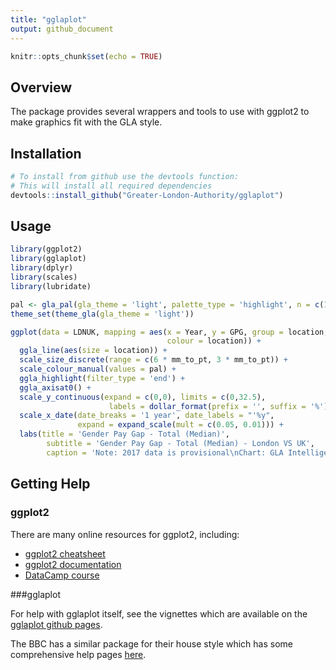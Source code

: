 ```yaml
---
title: "gglaplot"
output: github_document
---
```


```r
knitr::opts_chunk$set(echo = TRUE)
```

## Overview

The package provides several wrappers and tools to use with ggplot2 to make graphics fit with the GLA style.

## Installation


```r
# To install from github use the devtools function:
# This will install all required dependencies
devtools::install_github("Greater-London-Authority/gglaplot")
```

## Usage

```r
library(ggplot2)
library(gglaplot)
library(dplyr)
library(scales)
library(lubridate)

pal <- gla_pal(gla_theme = 'light', palette_type = 'highlight', n = c(1,1))
theme_set(theme_gla(gla_theme = 'light'))

ggplot(data = LDNUK, mapping = aes(x = Year, y = GPG, group = location, 
                                   colour = location)) +
  ggla_line(aes(size = location)) +
  scale_size_discrete(range = c(6 * mm_to_pt, 3 * mm_to_pt)) +
  scale_colour_manual(values = pal) +
  ggla_highlight(filter_type = 'end') +
  ggla_axisat0() +
  scale_y_continuous(expand = c(0,0), limits = c(0,32.5), 
                      labels = dollar_format(prefix = '', suffix = '%')) +
  scale_x_date(date_breaks = '1 year', date_labels = "'%y",
               expand = expand_scale(mult = c(0.05, 0.01))) +
  labs(title = 'Gender Pay Gap - Total (Median)',
        subtitle = 'Gender Pay Gap - Total (Median) - London VS UK',
        caption = 'Note: 2017 data is provisional\nChart: GLA Intelligence  Source: London Datastore')
```

## Getting Help

### ggplot2

There are many online resources for ggplot2, including:

* [ggplot2 cheatsheet](https://ggplot2.tidyverse.org/)
* [ggplot2 documentation](https://ggplot2.tidyverse.org/reference/)
* [DataCamp course](https://www.datacamp.com/courses/data-visualization-with-ggplot2-1)

###gglaplot

For help with gglaplot itself, see the vignettes which are available on the [gglaplot github pages](https://greater-london-authority.github.io/gglaplot/).

The BBC has a similar package for their house style which has some comprehensive help pages [here](https://bbc.github.io/rcookbook/).



